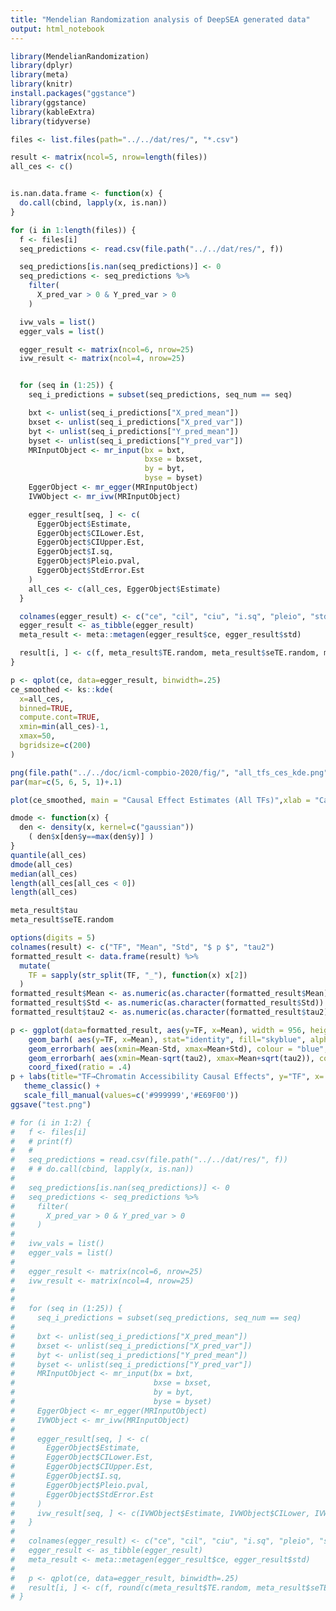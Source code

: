 ```yaml
---
title: "Mendelian Randomization analysis of DeepSEA generated data"
output: html_notebook
---
```


```r

library(MendelianRandomization)
library(dplyr)
library(meta)
library(knitr)
install.packages("ggstance")
library(ggstance)
library(kableExtra)
library(tidyverse)
```

```r
files <- list.files(path="../../dat/res/", "*.csv")

result <- matrix(ncol=5, nrow=length(files))
all_ces <- c()


is.nan.data.frame <- function(x) {
  do.call(cbind, lapply(x, is.nan))
}

for (i in 1:length(files)) {
  f <- files[i]
  seq_predictions <- read.csv(file.path("../../dat/res/", f))

  seq_predictions[is.nan(seq_predictions)] <- 0
  seq_predictions <- seq_predictions %>%
    filter(
      X_pred_var > 0 & Y_pred_var > 0
    )

  ivw_vals = list()
  egger_vals = list()

  egger_result <- matrix(ncol=6, nrow=25)
  ivw_result <- matrix(ncol=4, nrow=25)


  for (seq in (1:25)) {
    seq_i_predictions = subset(seq_predictions, seq_num == seq)

    bxt <- unlist(seq_i_predictions["X_pred_mean"])
    bxset <- unlist(seq_i_predictions["X_pred_var"])
    byt <- unlist(seq_i_predictions["Y_pred_mean"])
    byset <- unlist(seq_i_predictions["Y_pred_var"])
    MRInputObject <- mr_input(bx = bxt,
                              bxse = bxset,
                              by = byt,
                              byse = byset)
    EggerObject <- mr_egger(MRInputObject)
    IVWObject <- mr_ivw(MRInputObject)

    egger_result[seq, ] <- c(
      EggerObject$Estimate,
      EggerObject$CILower.Est,
      EggerObject$CIUpper.Est,
      EggerObject$I.sq,
      EggerObject$Pleio.pval,
      EggerObject$StdError.Est
    )
    all_ces <- c(all_ces, EggerObject$Estimate)
  }

  colnames(egger_result) <- c("ce", "cil", "ciu", "i.sq", "pleio", "std")
  egger_result <- as_tibble(egger_result)
  meta_result <- meta::metagen(egger_result$ce, egger_result$std)

  result[i, ] <- c(f, meta_result$TE.random, meta_result$seTE.random, meta_result$pval.random, meta_result$tau)
}
```

```r
p <- qplot(ce, data=egger_result, binwidth=.25)
ce_smoothed <- ks::kde(
  x=all_ces,
  binned=TRUE,
  compute.cont=TRUE,
  xmin=min(all_ces)-1,
  xmax=50,
  bgridsize=c(200)
)

png(file.path("../../doc/icml-compbio-2020/fig/", "all_tfs_ces_kde.png"), width = 512, height = 320)
par(mar=c(5, 6, 5, 1)+.1)

plot(ce_smoothed, main = "Causal Effect Estimates (All TFs)",xlab = "Causal Effect", ylab = "Density", cex.main = 2, cex.lab = 2, ratio = 2)
```

```r
dmode <- function(x) {
  den <- density(x, kernel=c("gaussian"))
    ( den$x[den$y==max(den$y)] )   
}  
quantile(all_ces)
dmode(all_ces)
median(all_ces) 
length(all_ces[all_ces < 0])
length(all_ces)

meta_result$tau
meta_result$seTE.random
```

```r

options(digits = 5)
colnames(result) <- c("TF", "Mean", "Std", "$ p $", "tau2")
formatted_result <- data.frame(result) %>%
  mutate(
    TF = sapply(str_split(TF, "_"), function(x) x[2])
  )
formatted_result$Mean <- as.numeric(as.character(formatted_result$Mean))
formatted_result$Std <- as.numeric(as.character(formatted_result$Std))
formatted_result$tau2 <- as.numeric(as.character(formatted_result$tau2))

p <- ggplot(data=formatted_result, aes(y=TF, x=Mean), width = 956, height = 432) + 
    geom_barh( aes(y=TF, x=Mean), stat="identity", fill="skyblue", alpha=0.5) +
    geom_errorbarh( aes(xmin=Mean-Std, xmax=Mean+Std), colour = "blue", alpha=.8, size=1) +
    geom_errorbarh( aes(xmin=Mean-sqrt(tau2), xmax=Mean+sqrt(tau2)), colour="orange", alpha=0.9, size=1.3 ) +
    coord_fixed(ratio = .4)
p + labs(title="TF→Chromatin Accessibility Causal Effects", y="TF", x= "Effect (Mean)")+
   theme_classic() +
   scale_fill_manual(values=c('#999999','#E69F00'))
ggsave("test.png")
```

```r
# for (i in 1:2) {
#   f <- files[i]
#   # print(f)
#   #
#   seq_predictions = read.csv(file.path("../../dat/res/", f))
#   # # do.call(cbind, lapply(x, is.nan))
# 
#   seq_predictions[is.nan(seq_predictions)] <- 0
#   seq_predictions <- seq_predictions %>%
#     filter(
#       X_pred_var > 0 & Y_pred_var > 0
#     )
# 
#   ivw_vals = list()
#   egger_vals = list()
# 
#   egger_result <- matrix(ncol=6, nrow=25)
#   ivw_result <- matrix(ncol=4, nrow=25)
# 
# 
#   for (seq in (1:25)) {
#     seq_i_predictions = subset(seq_predictions, seq_num == seq)
# 
#     bxt <- unlist(seq_i_predictions["X_pred_mean"])
#     bxset <- unlist(seq_i_predictions["X_pred_var"])
#     byt <- unlist(seq_i_predictions["Y_pred_mean"])
#     byset <- unlist(seq_i_predictions["Y_pred_var"])
#     MRInputObject <- mr_input(bx = bxt,
#                               bxse = bxset,
#                               by = byt,
#                               byse = byset)
#     EggerObject <- mr_egger(MRInputObject)
#     IVWObject <- mr_ivw(MRInputObject)
# 
#     egger_result[seq, ] <- c(
#       EggerObject$Estimate,
#       EggerObject$CILower.Est,
#       EggerObject$CIUpper.Est,
#       EggerObject$I.sq,
#       EggerObject$Pleio.pval,
#       EggerObject$StdError.Est
#     )
#     ivw_result[seq, ] <- c(IVWObject$Estimate, IVWObject$CILower, IVWObject$CIUpper, IVWObject$StdError)
#   }
# 
#   colnames(egger_result) <- c("ce", "cil", "ciu", "i.sq", "pleio", "std")
#   egger_result <- as_tibble(egger_result)
#   meta_result <- meta::metagen(egger_result$ce, egger_result$std)
# 
#   p <- qplot(ce, data=egger_result, binwidth=.25)
#   result[i, ] <- c(f, round(c(meta_result$TE.random, meta_result$seTE.random, meta_result$pval.random, meta_result$tau2), digits = 3))
# }
```
